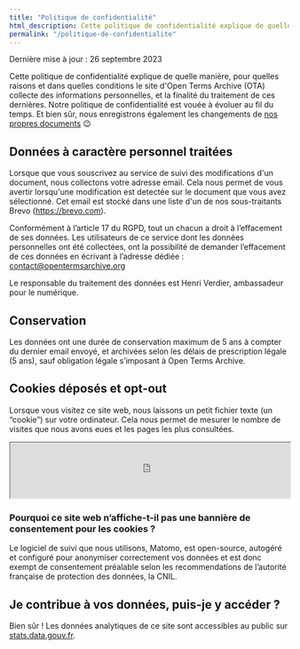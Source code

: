 ```yaml
---
title: "Politique de confidentialité"
html_description: Cette politique de confidentialité explique de quelle manière, pour quelles raisons et dans quelles conditions le site d'Open Terms Archive collecte des informations personnelles, et la finalité du traitement de ces dernières.
permalink: "/politique-de-confidentialite"
---
```


<p className="text__smallcaps mb__3XL">Dernière mise à jour : 26 septembre 2023</p>

Cette politique de confidentialité explique de quelle manière, pour quelles raisons et dans quelles conditions le site d'Open Terms Archive (OTA) collecte des informations personnelles, et la finalité du traitement de ces dernières. Notre politique de confidentialité est vouée à évoluer au fil du temps. Et bien sûr, nous enregistrons également les changements de [nos propres documents](https://github.com/OpenTermsArchive/demo-versions/Open%20Terms%20Archive) 😉

## Données à caractère personnel traitées

Lorsque que vous souscrivez au service de suivi des modifications d'un document, nous collectons votre adresse email. Cela nous permet de vous avertir lorsqu'une modification est detectée sur le document que vous avez sélectionné.
Cet email est stocké dans une liste d'un de nos sous-traitants Brevo (https://brevo.com).

Conformément à l’article 17 du RGPD, tout un chacun a droit à l’effacement de ses données. Les utilisateurs de ce service dont les données personnelles ont été collectées, ont la possibilité de demander l’effacement de ces données en écrivant à l’adresse dédiée : contact@opentermsarchive.org

Le responsable du traitement des données est Henri Verdier, ambassadeur pour le numérique.

## Conservation

Les données ont une durée de conservation maximum de 5 ans à compter du dernier email envoyé, et archivées selon les délais de prescription légale (5 ans), sauf obligation légale s’imposant à Open Terms Archive.

## Cookies déposés et opt-out

Lorsque vous visitez ce site web, nous laissons un petit fichier texte (un “cookie”) sur votre ordinateur. Cela nous permet de mesurer le nombre de visites que nous avons eues et les pages les plus consultées.

<iframe
  width="100%"
  height="100px"
  src="https://stats.data.gouv.fr/index.php?module=CoreAdminHome&action=optOut&language=fr&backgroundColor=f5f5f5&fontColor=333333&fontSize=16px&fontFamily="
></iframe>

### Pourquoi ce site web n’affiche-t-il pas une bannière de consentement pour les cookies ?

Le logiciel de suivi que nous utilisons, Matomo, est open-source, autogéré et configuré pour anonymiser correctement vos données et est donc exempt de consentement préalable selon les recommendations de l’autorité française de protection des données, la CNIL.

## Je contribue à vos données, puis-je y accéder ?

Bien sûr ! Les données analytiques de ce site sont accessibles au public sur [stats.data.gouv.fr](https://stats.data.gouv.fr/index.php?module=CoreHome&action=index&idSite=179&period=range&date=previous30&updated=1#?idSite=179&period=range&date=previous30&segment=&category=Dashboard_Dashboard&subcategory=1).
